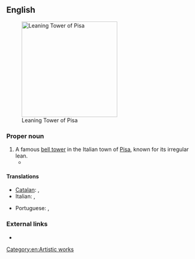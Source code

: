 ==English==
[[File:Leaning Tower of Pisa (1).jpg|thumb|250px|upright|Leaning Tower of Pisa]]

===Proper noun===
{{en-proper noun|sg=[[leaning|Leaning]] [[tower|Tower]] of [[Pisa]]}}

# A famous [[bell tower]] in the Italian town of [[Pisa]], known for its irregular lean.
#*{{quote-news
|year=2012
|date=May 20
|author=Nathan Rabin
|title=TV: Review: THE SIMPSONS (CLASSIC): “Marge Gets A Job” (season 4, episode 7; originally aired 11/05/1992)
|work=The Onion AV Club
|url=http://www.avclub.com/articles/marge-gets-a-job,73723/
|page=
|passage=“Marge Gets A Job” opens with the foundation of the Simpson house tilting perilously to one side, making the family homestead look like the suburban equivalent of the '''Leaning Tower Of Pisa'''. }}

====Translations====
{{trans-top|the tower}}
* [[Catalan]]: {{t|ca|Torre de Pisa|f}}, {{t|ca|Torre inclinada de Pisa|f}}
* Italian: {{t|it|torre pendente di Pisa|f}}, {{t|it|torre pendente|f}}
{{trans-mid}}
* Portuguese: {{t|pt|Torre de Piza|f}}, {{t|pt|Torre Pendente de Piza|f}}
{{trans-bottom}}

===External links===
* {{pedia}}

[[Category:en:Artistic works]]